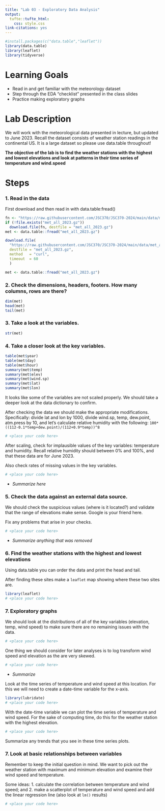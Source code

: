 ```yaml
---
title: "Lab 03 - Exploratory Data Analysis"
output:
  tufte::tufte_html:
    css: style.css
link-citations: yes
---
```


```r
#install.packages(c("data.table","leaflet"))
library(data.table)
library(leaflet)
library(tidyverse)
```

# Learning Goals

- Read in and get familiar with the meteorology dataset  
- Step through the EDA "checklist" presented in the class slides
- Practice making exploratory graphs

# Lab Description

We will work with the meteorological data presented in lecture, but updated to June 2023. Recall the dataset consists of weather station readings in the continental US. It is a large dataset so please use data.table throughout!

**The objective of the lab is to find the weather stations with the highest and lowest elevations and look at patterns in their time series of temperature and wind.speed**

# Steps

### 1. Read in the data

First download and then read in with data.table:fread()

```r
fn <- "https://raw.githubusercontent.com/JSC370/JSC370-2024/main/data/met_all_2023.gz"
if (!file.exists("met_all_2023.gz"))
  download.file(fn, destfile = "met_all_2023.gz")
met <- data.table::fread("met_all_2023.gz")
```


```r
download.file(
  "https://raw.githubusercontent.com/JSC370/JSC370-2024/main/data/met_all_2023.gz",
  destfile = "met_all_2023.gz",
  method   = "curl",
  timeout  = 60
  )

met <- data.table::fread("met_all_2023.gz")
```

### 2. Check the dimensions, headers, footers. How many columns, rows are there?

```r
dim(met)
head(met)
tail(met)
```


### 3. Take a look at the variables.

```r
str(met)
```


### 4. Take a closer look at the key variables. 

```r
table(met$year)
table(met$day)
table(met$hour)
summary(met$temp)
summary(met$elev)
summary(met$wind.sp)
summary(met$lat)
summary(met$lon)
```

It looks like some of the variables are not scaled properly. We should take a deeper look at the data dictionary to confirm. 

After checking the data we should make the appropriate modifications. Specifically: divide lat and lon by 1000, divide wind.sp, temp, dew.point, atm.press by 10, and let's calculate relative humidity with the following: `100*((112-0.1*temp+dew.point)/(112+0.9*temp))^8`

```r
# <place your code here>
```

After scaling, check for implausible values of the key variables: temperature and humidity. Recall relative humidity should between 0% and 100%, and that these data are for June 2023.

Also check rates of missing values in the key variables.

```r
# <place your code here>
```

- _Summarize here_



### 5. Check the data against an external data source.

We should check the suspicious values (where is it located?) and validate that the range of elevations make sense. Google is your friend here.

Fix any problems that arise in your checks.

```r
# <place your code here>
```

- _Summarize anything that was removed_

### 6. Find the weather stations with the highest and lowest elevations

Using data.table you can order the data and print the head and tail.

After finding these sites make a `leaflet` map showing where these two sites are.

```r
library(leaflet)
# <place your code here>
```



### 7. Exploratory graphs

We should look at the distributions of all of the key variables (elevation, temp, wind speed) to make sure there are no remaining issues with the data.

```r
# <place your code here>
```

One thing we should consider for later analyses is to log transform wind speed and elevation as the are very skewed.


```r
# <place your code here>
```

- _Summarize_

Look at the time series of temperature and wind speed at this location. For this we will need to create a date-time variable for the x-axis.

```r
library(lubridate)
# <place your code here>
```

With the date-time variable we can plot the time series of temperature and wind speed. For the sake of computing time, do this for the weather station with the highest elevation.

```r
# <place your code here>
```

Summarize any trends that you see in these time series plots.

### 7. Look at basic relationships between variables

Remember to keep the initial question in mind. We want to pick out the weather station with maximum and minimum elevation and examine their wind speed and temperature.

Some ideas: 
1. calculate the correlation between temperature and wind speed; and 
2. make a scatterplot of temperature and wind speed and add the linear regression line (also look at `lm()` results)

```r
# <place your code here>
```
